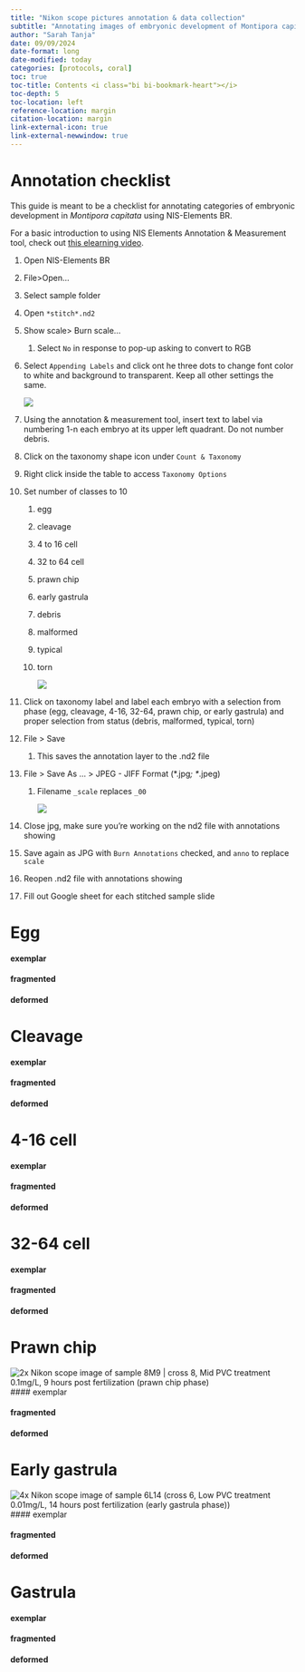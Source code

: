 ```yaml
---
title: "Nikon scope pictures annotation & data collection"
subtitle: "Annotating images of embryonic development of Montipora capitata rice corals exposed to PVC leachate"
author: "Sarah Tanja"
date: 09/09/2024
date-format: long
date-modified: today
categories: [protocols, coral]
toc: true
toc-title: Contents <i class="bi bi-bookmark-heart"></i>
toc-depth: 5
toc-location: left
reference-location: margin
citation-location: margin
link-external-icon: true
link-external-newwindow: true
---
```


# Annotation checklist

This guide is meant to be a checklist for annotating categories of embryonic development in *Montipora capitata* using NIS-Elements BR.

For a basic introduction to using NIS Elements Annotation & Measurement tool, check out [this elearning video](https://www.microscope.healthcare.nikon.com/resources/e-learning/annotations-and-measurements).

1.  Open NIS-Elements BR

2.  File\>Open...

3.  Select sample folder

4.  Open `*stitch*.nd2`

5.  Show scale\> Burn scale...

    1.  Select `No` in response to pop-up asking to convert to RGB

6.  Select `Appending Labels` and click ont he three dots to change font color to white and background to transparent. Keep all other settings the same.

    ![](labeltext.png)

7.  Using the annotation & measurement tool, insert text to label via numbering 1-n each embryo at its upper left quadrant. Do not number debris.

8.  Click on the taxonomy shape icon under `Count & Taxonomy`

9.  Right click inside the table to access `Taxonomy Options`

10. Set number of classes to 10

    1.  egg

    2.  cleavage

    3.  4 to 16 cell

    4.  32 to 64 cell

    5.  prawn chip

    6.  early gastrula

    7.  debris

    8.  malformed

    9.  typical

    10. torn

        ![](taxonomy.png)

11. Click on taxonomy label and label each embryo with a selection from phase (egg, cleavage, 4-16, 32-64, prawn chip, or early gastrula) and proper selection from status (debris, malformed, typical, torn)

12. File \> Save

    1.  This saves the annotation layer to the .nd2 file

13. File \> Save As ... \> JPEG - JIFF Format (\*.jpg*; \**.jpeg)

    1.  Filename `_scale` replaces `_00`

        ![](scale.png)

14. Close jpg, make sure you're working on the nd2 file with annotations showing

15. Save again as JPG with `Burn Annotations` checked, and `anno` to replace `scale`

16. Reopen .nd2 file with annotations showing

17. Fill out Google sheet for each stitched sample slide




# Egg

#### exemplar

#### fragmented

#### deformed

# Cleavage

#### exemplar

#### fragmented

#### deformed

# 4-16 cell

#### exemplar

#### fragmented

#### deformed

# 32-64 cell

#### exemplar

#### fragmented

#### deformed

# Prawn chip
![2x Nikon scope image of sample 8M9 \| cross 8, Mid PVC treatment 0.1mg/L, 9 hours post fertilization (prawn chip phase)](8M9_stitch_001_crop_r90.png)
#### exemplar

#### fragmented

#### deformed

# Early gastrula
![4x Nikon scope image of sample 6L14 (cross 6, Low PVC treatment 0.01mg/L, 14 hours post fertilization (early gastrula phase))](6L14_stitch_001.png)
#### exemplar

#### fragmented

#### deformed

# Gastrula

#### exemplar

#### fragmented

#### deformed
